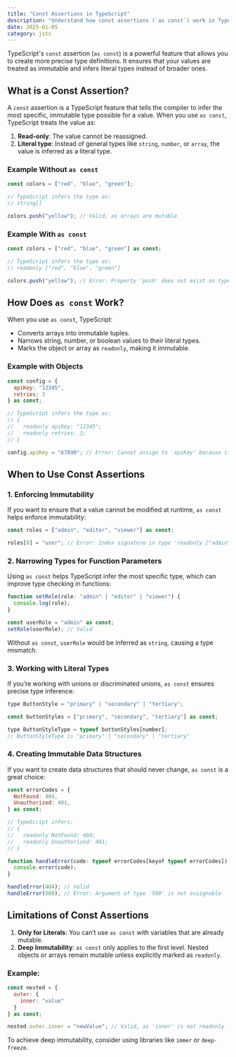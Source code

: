 ```yaml
---
title: "Const Assertions in TypeScript"
description: "Understand how const assertions (`as const`) work in TypeScript and when to use them for more precise type definitions."
date: 2025-01-05
category: jsts
---
```


TypeScript's `const` assertion (`as const`) is a powerful feature that allows you to create more precise type definitions. It ensures that your values are treated as immutable and infers literal types instead of broader ones.

## What is a Const Assertion?

A `const` assertion is a TypeScript feature that tells the compiler to infer the most specific, immutable type possible for a value. When you use `as const`, TypeScript treats the value as:

1. **Read-only**: The value cannot be reassigned.
2. **Literal type**: Instead of general types like `string`, `number`, or `array`, the value is inferred as a literal type.

### Example Without `as const`

```javascript
const colors = ["red", "blue", "green"];

// TypeScript infers the type as:
// string[]

colors.push("yellow"); // Valid, as arrays are mutable
```

### Example With `as const`

```javascript
const colors = ["red", "blue", "green"] as const;

// TypeScript infers the type as:
// readonly ["red", "blue", "green"]

colors.push("yellow"); // Error: Property 'push' does not exist on type 'readonly ["red", "blue", "green"]'

```

## How Does `as const` Work?

When you use `as const`, TypeScript:

- Converts arrays into immutable tuples.
- Narrows string, number, or boolean values to their literal types.
- Marks the object or array as `readonly`, making it immutable.

### Example with Objects

```javascript
const config = {
  apiKey: "12345",
  retries: 3
} as const;

// TypeScript infers the type as:
// {
//   readonly apiKey: "12345";
//   readonly retries: 3;
// }

config.apiKey = "67890"; // Error: Cannot assign to 'apiKey' because it is a read-only property

```

## When to Use Const Assertions

### 1. Enforcing Immutability

If you want to ensure that a value cannot be modified at runtime, `as const` helps enforce immutability:

```javascript
const roles = ["admin", "editor", "viewer"] as const;

roles[0] = "user"; // Error: Index signature in type 'readonly ["admin", "editor", "viewer"]' only permits reading

```

### 2. Narrowing Types for Function Parameters

Using `as const` helps TypeScript infer the most specific type, which can improve type checking in functions:

```javascript
function setRole(role: "admin" | "editor" | "viewer") {
  console.log(role);
}

const userRole = "admin" as const;
setRole(userRole); // Valid

```

Without `as const`, `userRole` would be inferred as `string`, causing a type mismatch.

### 3. Working with Literal Types

If you’re working with unions or discriminated unions, `as const` ensures precise type inference:

```javascript
type ButtonStyle = "primary" | "secondary" | "tertiary";

const buttonStyles = ["primary", "secondary", "tertiary"] as const;

type ButtonStyleType = typeof buttonStyles[number];
// ButtonStyleType is "primary" | "secondary" | "tertiary"

```

### 4. Creating Immutable Data Structures

If you want to create data structures that should never change, `as const` is a great choice:

```javascript
const errorCodes = {
  NotFound: 404,
  Unauthorized: 401,
} as const;

// TypeScript infers:
// {
//   readonly NotFound: 404;
//   readonly Unauthorized: 401;
// }

function handleError(code: typeof errorCodes[keyof typeof errorCodes]) {
  console.error(code);
}

handleError(404); // Valid
handleError(500); // Error: Argument of type '500' is not assignable

```

## Limitations of Const Assertions

1. **Only for Literals**: You can’t use `as const` with variables that are already mutable.
2. **Deep Immutability**: `as const` only applies to the first level. Nested objects or arrays remain mutable unless explicitly marked as `readonly`.

### Example:

```javascript
const nested = {
  outer: {
    inner: "value"
  }
} as const;

nested.outer.inner = "newValue"; // Valid, as 'inner' is not readonly

```

To achieve deep immutability, consider using libraries like `immer` or `deep-freeze`.
